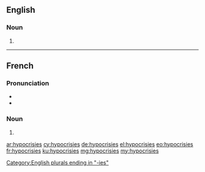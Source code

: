 ==English==

===Noun===
{{head|en|plural}}

# {{plural of|hypocrisy|lang=en}}

[[Category:English plurals ending in "-ies"]]

----

==French==

===Pronunciation===
* {{IPA|/i.pɔ.kʁi.zi/|lang=fr}}
* {{homophones|lang=fr|hypocrisie}}

===Noun===
{{head|fr|plural}} {{f-p}}

# {{plural of|hypocrisie|lang=fr}}

[[ar:hypocrisies]]
[[cy:hypocrisies]]
[[de:hypocrisies]]
[[el:hypocrisies]]
[[eo:hypocrisies]]
[[fr:hypocrisies]]
[[ku:hypocrisies]]
[[mg:hypocrisies]]
[[my:hypocrisies]]